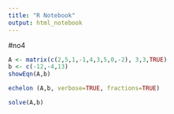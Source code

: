 ---
title: "R Notebook"
output: html_notebook
---

#no4
```{r}
A <- matrix(c(2,5,1,-1,4,3,5,0,-2), 3,3,TRUE)
b <- c(-12,-4,13)
showEqn(A,b)
```

```{r}
echelon (A,b, verbose=TRUE, fractions=TRUE)
```

```{r}
solve(A,b)
```

